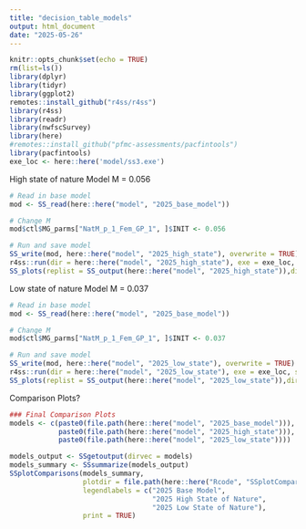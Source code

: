 ```yaml
---
title: "decision_table_models"
output: html_document
date: "2025-05-26"
---
```


```r
knitr::opts_chunk$set(echo = TRUE)
rm(list=ls())
library(dplyr)
library(tidyr)
library(ggplot2)
remotes::install_github("r4ss/r4ss")
library(r4ss)
library(readr)
library(nwfscSurvey)
library(here)
#remotes::install_github("pfmc-assessments/pacfintools")
library(pacfintools)
exe_loc <- here::here('model/ss3.exe')
```

High state of nature Model
M = 0.056

```r
# Read in base model
mod <- SS_read(here::here("model", "2025_base_model"))

# Change M
mod$ctl$MG_parms["NatM_p_1_Fem_GP_1", ]$INIT <- 0.056

# Run and save model
SS_write(mod, here::here("model", "2025_high_state"), overwrite = TRUE)
r4ss::run(dir = here::here("model", "2025_high_state"), exe = exe_loc, show_in_console = TRUE, skipfinished = FALSE)
SS_plots(replist = SS_output(here::here("model", "2025_high_state")),dir = here::here("model","2025_high_state"))

```

Low state of nature Model
M = 0.037

```r
# Read in base model
mod <- SS_read(here::here("model", "2025_base_model"))

# Change M
mod$ctl$MG_parms["NatM_p_1_Fem_GP_1", ]$INIT <- 0.037

# Run and save model
SS_write(mod, here::here("model", "2025_low_state"), overwrite = TRUE)
r4ss::run(dir = here::here("model", "2025_low_state"), exe = exe_loc, show_in_console = TRUE, skipfinished = FALSE)
SS_plots(replist = SS_output(here::here("model", "2025_low_state")),dir = here::here("model","2025_low_state"))

```

Comparison Plots?

```r
### Final Comparison Plots
models <- c(paste0(file.path(here::here("model", "2025_base_model"))),
            paste0(file.path(here::here("model", "2025_high_state"))),
            paste0(file.path(here::here("model", "2025_low_state"))))

models_output <- SSgetoutput(dirvec = models)
models_summary <- SSsummarize(models_output)
SSplotComparisons(models_summary,
                  plotdir = file.path(here::here("Rcode", "SSplotComparisons_output", "model_bridging_data_comparisons", "20_states_of_nature")),
                  legendlabels = c("2025 Base Model", 
                                   "2025 High State of Nature",
                                   "2025 Low State of Nature"),
                  print = TRUE)
```

